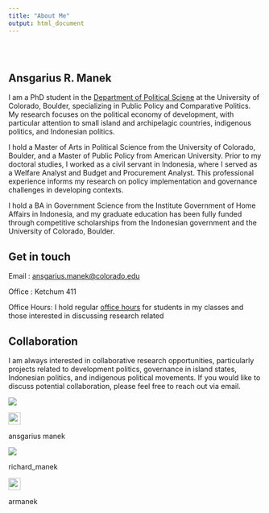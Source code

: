 ```yaml
---
title: "About Me"
output: html_document
---
```


```{=html}
<style type="text/css">
.title {
  display: none;
}

#getting-started img {
  margin-right: 10px;
}

</style>
```
<div class="row" style="padding-top: 30px;">

::: col-sm-6
# **Ansgarius R. Manek**

I am a PhD student in the [Department of Political Sciene](https://www.colorado.edu/polisci/) at the University of Colorado, Boulder, specializing in Public Policy and Comparative Politics. My research focuses on the political economy of development, with particular attention to small island and archipelagic countries, indigenous politics, and Indonesian politics.

I hold a Master of Arts in Political Science from the University of Colorado, Boulder, and a Master of Public Policy from American University. Prior to my doctoral studies, I worked as a civil servant in Indonesia, where I served as a Welfare Analyst and Budget and Procurement Analyst. This professional experience informs my research on policy implementation and governance challenges in developing contexts.

I hold a BA in Government Science from the Institute Government of Home Affairs in Indonesia, and my graduate education has been fully funded through competitive scholarships from the Indonesian government and the University of Colorado, Boulder.

## Get in touch

Email : [ansgarius.manek\@colorado.edu](mailto:ansgarius.manek@colorado.edu){.email}

Office : Ketchum 411

Office Hours: I hold regular [office hours](https://outlook.office.com/bookwithme/user/4969c59cc8124c1f9e29a58c9d745347@colorado.edu/meetingtype/q0VRfo4mGkiLPewg6yddiQ2?bookingcode=f53bb0db-df71-43ce-a41a-b4ab8a95d1fc&anonymous&ismsaljsauthenabled&ep=mlink) for students in my classes and those interested in discussing research related

## Collaboration

I am always interested in collaborative research opportunities, particularly projects related to development politics, governance in island states, Indonesian politics, and indigenous political movements. If you would like to discuss potential collaboration, please feel free to reach out via email.
:::

::: col-sm-3
<a href = </a>[![](images/IMG_2068%20(1).jpg)](https://www.colorado.edu/polisci/people/graduate-students/ansgarius-manek)
:::

[![](images/Linkedin--Streamline-Unicons.svg){width="24"}](https://linkedin.com/in/ansgariusmanek)

ansgarius manek

[![](images/X-Twitter-Logo--Streamline-Logos-Block.svg)](https://x.com/Richard_Manek)

richard_manek

[![](images/Github-Logo-1--Streamline-Ultimate.png){width="24"}](https://github.com/armanek)

armanek
